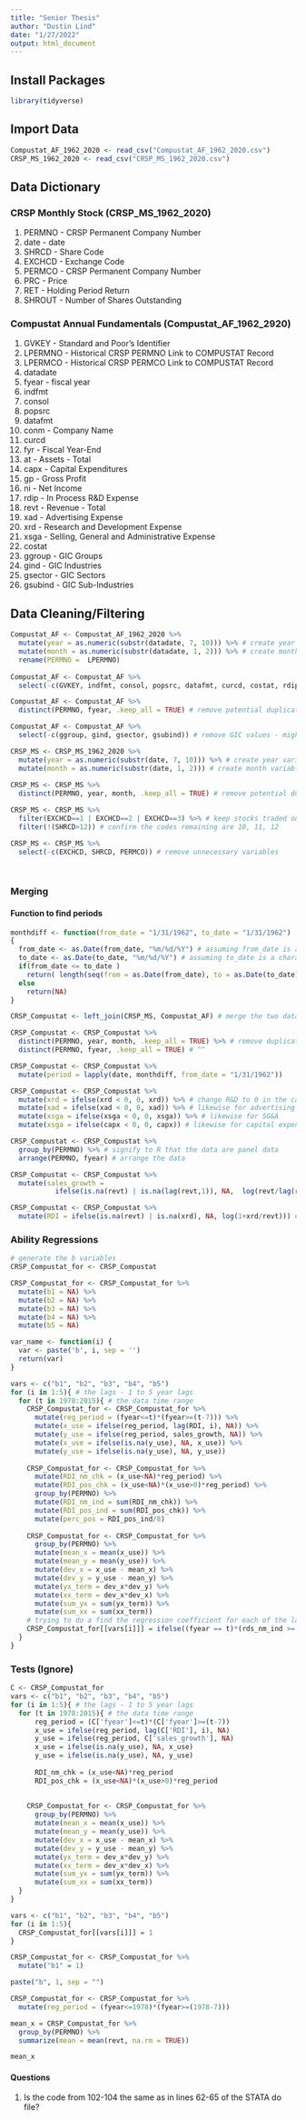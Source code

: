 ```yaml
---
title: "Senior Thesis"
author: "Dustin Lind"
date: "1/27/2022"
output: html_document
---
```



## Install Packages
```r
library(tidyverse)
```


## Import Data
```r
Compustat_AF_1962_2020 <- read_csv("Compustat_AF_1962_2020.csv")
CRSP_MS_1962_2020 <- read_csv("CRSP_MS_1962_2020.csv")
```

## Data Dictionary

### CRSP Monthly Stock (CRSP_MS_1962_2020)
1. PERMNO - CRSP Permanent Company Number
2. date - date
3. SHRCD - Share Code
4. EXCHCD - Exchange Code
5. PERMCO - CRSP Permanent Company Number
6. PRC - Price
7. RET - Holding Period Return
8. SHROUT - Number of Shares Outstanding

### Compustat Annual Fundamentals (Compustat_AF_1962_2920)
1. GVKEY - Standard and Poor's Identifier
2. LPERMNO - Historical CRSP PERMNO Link to COMPUSTAT Record
3. LPERMCO - Historical CRSP PERMCO Link to COMPUSTAT Record 
4. datadate
5. fyear - fiscal year
6. indfmt
7. consol
8. popsrc
9. datafmt
10. conm - Company Name
11. curcd
12. fyr - Fiscal Year-End
13. at - Assets - Total
14. capx - Capital Expenditures
15. gp - Gross Profit
17. ni - Net Income
18. rdip -  In Process R&D Expense
19. revt - Revenue - Total
20. xad - Advertising Expense
21. xrd - Research and Development Expense
22. xsga - Selling, General and Administrative Expense
23. costat 
24. ggroup - GIC Groups
25. gind - GIC Industries
26. gsector - GIC Sectors
27. gsubind - GIC Sub-Industries

## Data Cleaning/Filtering

```r
Compustat_AF <- Compustat_AF_1962_2020 %>%
  mutate(year = as.numeric(substr(datadate, 7, 10))) %>% # create year variable
  mutate(month = as.numeric(substr(datadate, 1, 2))) %>% # create month variable
  rename(PERMNO =  LPERMNO)
  
Compustat_AF <- Compustat_AF %>%
  select(-c(GVKEY, indfmt, consol, popsrc, datafmt, curcd, costat, rdip, fyr, datadate, LPERMCO)) # remove unnecessary variables

Compustat_AF <- Compustat_AF %>%
  distinct(PERMNO, fyear, .keep_all = TRUE) # remove potential duplicate data

Compustat_AF <- Compustat_AF %>%
  select(-c(ggroup, gind, gsector, gsubind)) # remove GIC values - might use later
```

```r
CRSP_MS <- CRSP_MS_1962_2020 %>% 
  mutate(year = as.numeric(substr(date, 7, 10))) %>% # create year variable
  mutate(month = as.numeric(substr(date, 1, 2))) # create month variable
  
CRSP_MS <- CRSP_MS %>% 
  distinct(PERMNO, year, month, .keep_all = TRUE) # remove potential duplicate data

CRSP_MS <- CRSP_MS %>%
  filter(EXCHCD==1 | EXCHCD==2 | EXCHCD==3) %>% # keep stocks traded on NYSE, AMEX, or NASDAQ
  filter(!(SHRCD>12)) # confirm the codes remaining are 10, 11, 12

CRSP_MS <- CRSP_MS %>%
  select(-c(EXCHCD, SHRCD, PERMCO)) # remove unnecessary variables

  
```

### Merging

#### Function to find periods
```r
monthdiff <- function(from_date = "1/31/1962", to_date = "1/31/1962")
{ 
  from_date <- as.Date(from_date, "%m/%d/%Y") # assuming from_date is a character string
  to_date <- as.Date(to_date, "%m/%d/%Y") # assuming to_date is a character string 
  if(from_date <= to_date )
    return( length(seq(from = as.Date(from_date), to = as.Date(to_date), by = "month")) - 1 )
  else
    return(NA)
}
```


```r
CRSP_Compustat <- left_join(CRSP_MS, Compustat_AF) # merge the two datasets (I feel like I'm not merging correctly here)

```

```r
CRSP_Compustat <- CRSP_Compustat %>% 
  distinct(PERMNO, year, month, .keep_all = TRUE) %>% # remove duplicate data
  distinct(PERMNO, fyear, .keep_all = TRUE) # ^^
```

```r
CRSP_Compustat <- CRSP_Compustat %>%
  mutate(period = lapply(date, monthdiff, from_date = "1/31/1962"))

CRSP_Compustat <- CRSP_Compustat %>%
  mutate(xrd = ifelse(xrd < 0, 0, xrd)) %>% # change R&D to 0 in the cases where it it is negative
  mutate(xad = ifelse(xad < 0, 0, xad)) %>% # likewise for advertising expense
  mutate(xsga = ifelse(xsga < 0, 0, xsga)) %>% # likewise for SG&A
  mutate(xsga = ifelse(capx < 0, 0, capx)) # likewise for capital expenditures
```

```r
CRSP_Compustat <- CRSP_Compustat %>%
  group_by(PERMNO) %>% # signify to R that the data are panel data
  arrange(PERMNO, fyear) # arrange the data
```


```r
CRSP_Compustat <- CRSP_Compustat %>%
  mutate(sales_growth = 
           ifelse(is.na(revt) | is.na(lag(revt,1)), NA,  log(revt/lag(revt,1)))) # compute sales growth

CRSP_Compustat <- CRSP_Compustat %>%
  mutate(RDI = ifelse(is.na(revt) | is.na(xrd), NA, log(1+xrd/revt))) # compute R&D intensity metric
```

### Ability Regressions

```r
# generate the b variables
CRSP_Compustat_for <- CRSP_Compustat

CRSP_Compustat_for <- CRSP_Compustat_for %>%
  mutate(b1 = NA) %>%
  mutate(b2 = NA) %>%
  mutate(b3 = NA) %>%
  mutate(b4 = NA) %>%
  mutate(b5 = NA)
```

```r
var_name <- function(i) {
  var <- paste('b', i, sep = '')
  return(var)
}
```


```r
vars <- c("b1", "b2", "b3", "b4", "b5")
for (i in 1:5){ # the lags - 1 to 5 year lags
  for (t in 1978:2015){ # the data time range
    CRSP_Compustat_for <- CRSP_Compustat_for %>%
      mutate(reg_period = (fyear<=t)*(fyear>=(t-7))) %>%
      mutate(x_use = ifelse(reg_period, lag(RDI, i), NA)) %>%
      mutate(y_use = ifelse(reg_period, sales_growth, NA)) %>%
      mutate(x_use = ifelse(is.na(y_use), NA, x_use)) %>%
      mutate(y_use = ifelse(is.na(y_use), NA, y_use))
    
    CRSP_Compustat_for <- CRSP_Compustat_for %>%
      mutate(RDI_nm_chk = (x_use<NA)*reg_period) %>%
      mutate(RDI_pos_chk = (x_use<NA)*(x_use>0)*reg_period) %>%
      group_by(PERMNO) %>%
      mutate(RDI_nm_ind = sum(RDI_nm_chk)) %>%
      mutate(RDI_pos_ind = sum(RDI_pos_chk)) %>%
      mutate(perc_pos = RDI_pos_ind/8)
    
    CRSP_Compustat_for <- CRSP_Compustat_for %>%
      group_by(PERMNO) %>%
      mutate(mean_x = mean(x_use)) %>%
      mutate(mean_y = mean(y_use)) %>%
      mutate(dev_x = x_use - mean_x) %>%
      mutate(dev_y = y_use - mean_y) %>%
      mutate(yx_term = dev_x*dev_y) %>%
      mutate(xx_term = dev_x*dev_x) %>%
      mutate(sum_yx = sum(yx_term)) %>%
      mutate(sum_xx = sum(xx_term))
    # trying to do a find the regression coefficient for each of the lagged years (see my tests below)
    CRSP_Compustat_for[[vars[i]]] = ifelse((fyear == t)*(rds_nm_ind >= 6)*(perc_pos>=0.5), (sum_yx/sum_xx), NA)
  }
}
```

### Tests (Ignore)

```r
C <- CRSP_Compustat_for
vars <- c("b1", "b2", "b3", "b4", "b5")
for (i in 1:5){ # the lags - 1 to 5 year lags
  for (t in 1978:2015){ # the data time range
      reg_period = (C['fyear']<=t)*(C['fyear']>=(t-7))
      x_use = ifelse(reg_period, lag(C['RDI'], i), NA)
      y_use = ifelse(reg_period, C['sales_growth'], NA)
      x_use = ifelse(is.na(y_use), NA, x_use)
      y_use = ifelse(is.na(y_use), NA, y_use)
      
      RDI_nm_chk = (x_use<NA)*reg_period
      RDI_pos_chk = (x_use<NA)*(x_use>0)*reg_period
      
    
    CRSP_Compustat_for <- CRSP_Compustat_for %>%
      group_by(PERMNO) %>%
      mutate(mean_x = mean(x_use)) %>%
      mutate(mean_y = mean(y_use)) %>%
      mutate(dev_x = x_use - mean_x) %>%
      mutate(dev_y = y_use - mean_y) %>%
      mutate(yx_term = dev_x*dev_y) %>%
      mutate(xx_term = dev_x*dev_x) %>%
      mutate(sum_yx = sum(yx_term)) %>%
      mutate(sum_xx = sum(xx_term))
  }
}
```

```r
vars <- c("b1", "b2", "b3", "b4", "b5")
for (i in 1:5){
  CRSP_Compustat_for[[vars[i]]] = 1
}
```

```r
CRSP_Compustat_for <- CRSP_Compustat_for %>%
  mutate("b1" = 1)
```
```r
paste("b", 1, sep = "")
```


```r
CRSP_Compustat_for <- CRSP_Compustat_for %>%
  mutate(reg_period = (fyear<=1978)*(fyear>=(1978-7)))
```

```r
mean_x = CRSP_Compustat_for %>% 
  group_by(PERMNO) %>%
  summarize(mean = mean(revt, na.rm = TRUE))

mean_x
```






#### Questions
1. Is the code from 102-104 the same as in lines 62-65 of the STATA do file?



